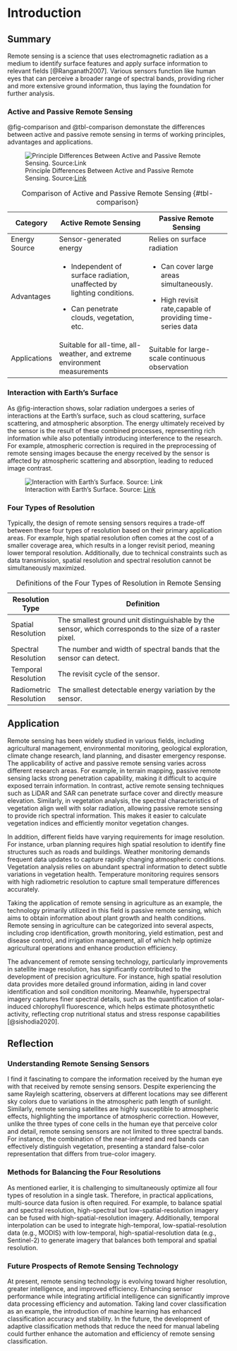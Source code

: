 # Introduction

## Summary

Remote sensing is a science that uses electromagnetic radiation as a medium to identify surface features and apply surface information to relevant fields [@Ranganath2007]. Various sensors function like human eyes that can perceive a broader range of spectral bands, providing richer and more extensive ground information, thus laying the foundation for further analysis.

### Active and Passive Remote Sensing

@fig-comparison and @tbl-comparison demonstate the differences between active and passive remote sensing in terms of working principles, advantages and applications.

![Principle Differences Between Active and Passive Remote Sensing. Source:[Link](https://www.malvernpanalytical.com/en/learn/knowledge-center/insights/what-is-remote-sensing)](https://analytik.co.uk/wp-content/uploads/2019/01/active-vs-passive-remote-sensing.png){#fig-comparison}

+---------------+--------------------------------------------------------------------------+-------------------------------------------------------------+
| Category      | Active Remote Sensing                                                    | Passive Remote Sensing                                      |
+===============+==========================================================================+=============================================================+
| Energy Source | Sensor-generated energy                                                  | Relies on surface radiation                                 |
+---------------+--------------------------------------------------------------------------+-------------------------------------------------------------+
| Advantages    | -   Independent of surface radiation, unaffected by lighting conditions. | -   Can cover large areas simultaneously.                   |
|               |                                                                          |                                                             |
|               | -   Can penetrate clouds, vegetation, etc.                               | -   High revisit rate,capable of providing time-series data |
+---------------+--------------------------------------------------------------------------+-------------------------------------------------------------+
| Applications  | Suitable for all-time, all-weather, and extreme environment measurements | Suitable for large-scale continuous observation             |
+---------------+--------------------------------------------------------------------------+-------------------------------------------------------------+

: Comparison of Active and Passive Remote Sensing {#tbl-comparison}

### Interaction with Earth's Surface

As @fig-interaction shows, solar radiation undergoes a series of interactions at the Earth's surface, such as cloud scattering, surface scattering, and atmospheric absorption. The energy ultimately received by the sensor is the result of these combined processes, representing rich information while also potentially introducing interference to the research. For example, atmospheric correction is required in the preprocessing of remote sensing images because the energy received by the sensor is affected by atmospheric scattering and absorption, leading to reduced image contrast.

![Interaction with Earth's Surface. Source: [Link](https://www.researchgate.net/publication/283355006_Remote_sensing_observations_for_monitoring_coastal_zones_Volturno_River_mouth_case_study)](image/interaction.jpg){#fig-interaction}

### Four Types of Resolution

Typically, the design of remote sensing sensors requires a trade-off between these four types of resolution based on their primary application areas. For example, high spatial resolution often comes at the cost of a smaller coverage area, which results in a longer revisit period, meaning lower temporal resolution. Additionally, due to technical constraints such as data transmission, spatial resolution and spectral resolution cannot be simultaneously maximized.

+------------------------+----------------------------------------------------------------------------------------------------------+
| Resolution Type        |  Definition                                                                                              |
+========================+==========================================================================================================+
| Spatial Resolution     | The smallest ground unit distinguishable by the sensor, which corresponds to the size of a raster pixel. |
+------------------------+----------------------------------------------------------------------------------------------------------+
| Spectral Resolution    | The number and width of spectral bands that the sensor can detect.                                       |
+------------------------+----------------------------------------------------------------------------------------------------------+
| Temporal Resolution    | The revisit cycle of the sensor.                                                                         |
+------------------------+----------------------------------------------------------------------------------------------------------+
| Radiometric Resolution | The smallest detectable energy variation by the sensor.                                                  |
+------------------------+----------------------------------------------------------------------------------------------------------+

: Definitions of the Four Types of Resolution in Remote Sensing

## Application

Remote sensing has been widely studied in various fields, including agricultural management, environmental monitoring, geological exploration, climate change research, land planning, and disaster emergency response. The applicability of active and passive remote sensing varies across different research areas. For example, in terrain mapping, passive remote sensing lacks strong penetration capability, making it difficult to acquire exposed terrain information. In contrast, active remote sensing techniques such as LiDAR and SAR can penetrate surface cover and directly measure elevation. Similarly, in vegetation analysis, the spectral characteristics of vegetation align well with solar radiation, allowing passive remote sensing to provide rich spectral information. This makes it easier to calculate vegetation indices and efficiently monitor vegetation changes.

In addition, different fields have varying requirements for image resolution. For instance, urban planning requires high spatial resolution to identify fine structures such as roads and buildings. Weather monitoring demands frequent data updates to capture rapidly changing atmospheric conditions. Vegetation analysis relies on abundant spectral information to detect subtle variations in vegetation health. Temperature monitoring requires sensors with high radiometric resolution to capture small temperature differences accurately.

Taking the application of remote sensing in agriculture as an example, the technology primarily utilized in this field is passive remote sensing, which aims to obtain information about plant growth and health conditions. Remote sensing in agriculture can be categorized into several aspects, including crop identification, growth monitoring, yield estimation, pest and disease control, and irrigation management, all of which help optimize agricultural operations and enhance production efficiency.

The advancement of remote sensing technology, particularly improvements in satellite image resolution, has significantly contributed to the development of precision agriculture. For instance, high spatial resolution data provides more detailed ground information, aiding in land cover identification and soil condition monitoring. Meanwhile, hyperspectral imagery captures finer spectral details, such as the quantification of solar-induced chlorophyll fluorescence, which helps estimate photosynthetic activity, reflecting crop nutritional status and stress response capabilities [@sishodia2020].

## Reflection

### Understanding Remote Sensing Sensors

I find it fascinating to compare the information received by the human eye with that received by remote sensing sensors. Despite experiencing the same Rayleigh scattering, observers at different locations may see different sky colors due to variations in the atmospheric path length of sunlight. Similarly, remote sensing satellites are highly susceptible to atmospheric effects, highlighting the importance of atmospheric correction. However, unlike the three types of cone cells in the human eye that perceive color and detail, remote sensing sensors are not limited to three spectral bands. For instance, the combination of the near-infrared and red bands can effectively distinguish vegetation, presenting a standard false-color representation that differs from true-color imagery.

### Methods for Balancing the Four Resolutions

As mentioned earlier, it is challenging to simultaneously optimize all four types of resolution in a single task. Therefore, in practical applications, multi-source data fusion is often required. For example, to balance spatial and spectral resolution, high-spectral but low-spatial-resolution imagery can be fused with high-spatial-resolution imagery. Additionally, temporal interpolation can be used to integrate high-temporal, low-spatial-resolution data (e.g., MODIS) with low-temporal, high-spatial-resolution data (e.g., Sentinel-2) to generate imagery that balances both temporal and spatial resolution.

### Future Prospects of Remote Sensing Technology

At present, remote sensing technology is evolving toward higher resolution, greater intelligence, and improved efficiency. Enhancing sensor performance while integrating artificial intelligence can significantly improve data processing efficiency and automation. Taking land cover classification as an example, the introduction of machine learning has enhanced classification accuracy and stability. In the future, the development of adaptive classification methods that reduce the need for manual labeling could further enhance the automation and efficiency of remote sensing classification.
